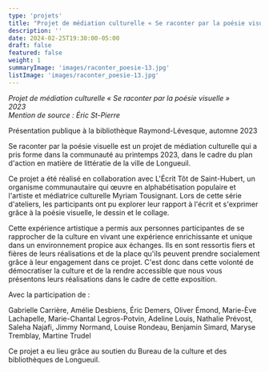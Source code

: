 ```yaml
---
type: 'projets'
title: "Projet de médiation culturelle « Se raconter par la poésie visuelle »  "
description: ''
date: 2024-02-25T19:30:00-05:00
draft: false
featured: false
weight: 1
summaryImage: 'images/raconter_poesie-13.jpg'
listImage: 'images/raconter_poesie-13.jpg'
---
```


<ImageGrid 
  match="images/raconter_poesie-*" 
  sortOrder="asc" 
  rowHeight={200} 
  margins={10} 
  thumbnailResizeOptions="600x600 q100 Lanczos" 
  showExif={false} 
  previewType="blur" 
  embedPreview={true} 
  thumbnailHoverEffect="none" 
/>

_Projet de médiation culturelle « Se raconter par la poésie visuelle »  
2023  
Mention de source : Éric St-Pierre_

Présentation publique à la bibliothèque Raymond-Lévesque, automne 2023 

Se raconter par la poésie visuelle est un projet de médiation culturelle qui a pris forme dans la communauté au printemps 2023, dans le cadre du plan d'action en matière de littératie de la ville de Longueuil. 

Ce projet a été réalisé en collaboration avec L'Écrit Tôt de Saint-Hubert, un organisme communautaire qui œuvre en alphabétisation populaire et l'artiste et médiatrice culturelle Myriam Tousignant. Lors de cette série d'ateliers, les participants ont pu explorer leur rapport à l'écrit et s'exprimer grâce à la poésie visuelle, le dessin et le collage.  

Cette expérience artistique a permis aux personnes participantes de se rapprocher de la culture en vivant une expérience enrichissante et unique dans un environnement propice aux échanges. Ils en sont ressortis fiers et fières de leurs réalisations et de la place qu'ils peuvent prendre socialement grâce à leur engagement dans ce projet. C'est donc dans cette volonté de démocratiser la culture et de la rendre accessible que nous vous présentons leurs réalisations dans le cadre de cette exposition.  

Avec la participation de : 

Gabrielle Carrière, Amélie Desbiens, Éric Demers, Oliver Émond, Marie-Ève Lachapelle, Marie-Chantal Legros-Potvin, Adeline Louis, Nathalie Prévost, Saleha Najafi, Jimmy Normand, Louise Rondeau, Benjamin Simard, Maryse Tremblay, Martine Trudel  

Ce projet a eu lieu grâce au soutien du Bureau de la culture et des bibliothèques de Longueuil.
